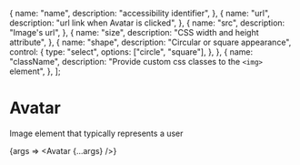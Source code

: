 
  {
    name: "name",
    description: "accessibility identifier",
  },
  {
    name: "url",
    description: "url link when Avatar is clicked",
  },
  {
    name: "src",
    description: "Image's url",
  },
  {
    name: "size",
    description: "CSS width and height attribute",
  },
  {
    name: "shape",
    description: "Circular or square appearance",
    control: {
      type: "select",
      options: ["circle", "square"],
    },
  },
  {
    name: "className",
    description: "Provide custom css classes to the `<img>` element",
  },
];

<Meta
  title="Components/Avatar"
  component={Avatar}
  argTypes={getArgTypes(argTypes)}
/>

# Avatar

Image element that typically represents a user

<Story name="Default">{args => <Avatar {...args} />}</Story>

<ArgsTable story="Default" />
